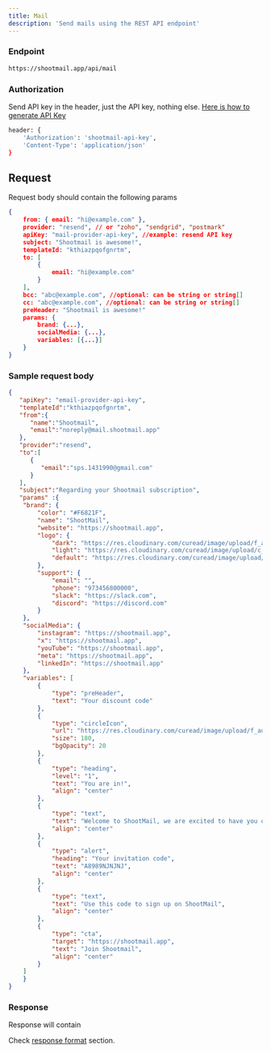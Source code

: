 ```yaml
---
title: Mail
description: 'Send mails using the REST API endpoint'
---
```


### Endpoint

```bash POST
https://shootmail.app/api/mail
```

### Authorization

Send API key in the header, just the API key, nothing else. [Here is how to generate API Key](/api-keys)

```bash
header: {
    'Authorization': 'shootmail-api-key',
    'Content-Type': 'application/json'
}
```

## Request

Request body should contain the following params

```json
{
    from: { email: "hi@example.com" },
    provider: "resend", // or "zoho", "sendgrid", "postmark"
    apiKey: "mail-provider-api-key", //example: resend API key
    subject: "Shootmail is awesome!",
    templateId: "kthiazpqofgnrtm",
    to: [
        {
            email: "hi@example.com"    
        }
    ],
    bcc: "abc@example.com", //optional: can be string or string[]
    cc: "abc@example.com", //optional: can be string or string[]
    preHeader: "Shootmail is awesome!"
    params: {
        brand: {...},
        socialMedia: {...},
        variables: [{...}]
    }
}
```

### Sample request body

```json
{
   "apiKey": "email-provider-api-key",
   "templateId":"kthiazpqofgnrtm",
   "from":{
      "name":"Shootmail",
      "email":"noreply@mail.shootmail.app"
   },
   "provider":"resend",
   "to":[
      {
         "email":"sps.1431990@gmail.com"
      }
   ],
   "subject":"Regarding your Shootmail subscription",
   "params" :{
    "brand": {
        "color": "#F6821F",
        "name": "ShootMail",
        "website": "https://shootmail.app",
        "logo": {
            "dark": "https://res.cloudinary.com/curead/image/upload/f_auto,q_auto/v1713876965/Shootmail/logos/shootm-logo-with-name-dark-mode_rziumz.png",
            "light": "https://res.cloudinary.com/curead/image/upload/c_scale,f_auto,q_auto,w_343/v1712843877/Shootmail/logos/shootm-logo-with-name_jgdq2l.png",
            "default": "https://res.cloudinary.com/curead/image/upload/c_scale,f_auto,q_auto,w_343/v1712843877/Shootmail/logos/shootm-logo-with-name_jgdq2l.png"
        },
        "support": {
            "email": "",
            "phone": "973456800000",
            "slack": "https://slack.com",
            "discord": "https://discord.com"
        }
    },
    "socialMedia": {
        "instagram": "https://shootmail.app",
        "x": "https://shootmail.app",
        "youTube": "https://shootmail.app",
        "meta": "https://shootmail.app",
        "linkedIn": "https://shootmail.app"
    },
    "variables": [
        {
            "type": "preHeader",
            "text": "Your discount code"
        },
        {
            "type": "circleIcon",
            "url": "https://res.cloudinary.com/curead/image/upload/f_auto/v1714753437/Shootmail/mocks/party-popper-emoji_bzpdz9.png",
            "size": 180,
            "bgOpacity": 20
        },
        {
            "type": "heading",
            "level": "1",
            "text": "You are in!",
            "align": "center"
        },
        {
            "type": "text",
            "text": "Welcome to ShootMail, we are excited to have you onboard.",
            "align": "center"
        },
        {
            "type": "alert",
            "heading": "Your invitation code",
            "text": "A8989NJNJNJ",
            "align": "center"
        },
        {
            "type": "text",
            "text": "Use this code to sign up on ShootMail",
            "align": "center"
        },
        {
            "type": "cta",
            "target": "https://shootmail.app",
            "text": "Join Shootmail",
            "align": "center"
        }
    ]
    }
}
```

### Response

Response will contain 

Check [response format](/usage/response) section.